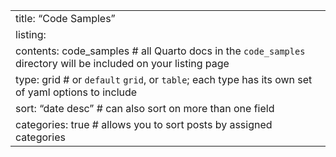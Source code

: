 ---
title: "Code Samples"
listing: 
  contents: code_samples # all Quarto docs in the `code_samples` directory will be included on your listing page
  type: grid # or `default` ` grid`, or `table`; each type has its own set of yaml options to include
  sort: "date desc" # can also sort on more than one field
  categories: true # allows you to sort posts by assigned categories 
---